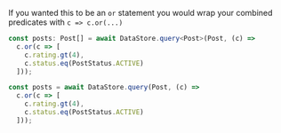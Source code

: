 If you wanted this to be an `or` statement you would wrap your combined predicates with `c => c.or(...)`

<BlockSwitcher>
<Block name="TypeScript">

```ts
const posts: Post[] = await DataStore.query<Post>(Post, (c) =>
  c.or(c => [
    c.rating.gt(4),
    c.status.eq(PostStatus.ACTIVE)
  ]));
```

</Block>
<Block name="JavaScript">

```js
const posts = await DataStore.query(Post, (c) =>
  c.or(c => [
    c.rating.gt(4),
    c.status.eq(PostStatus.ACTIVE)
  ]));
```

</Block>
</BlockSwitcher>
